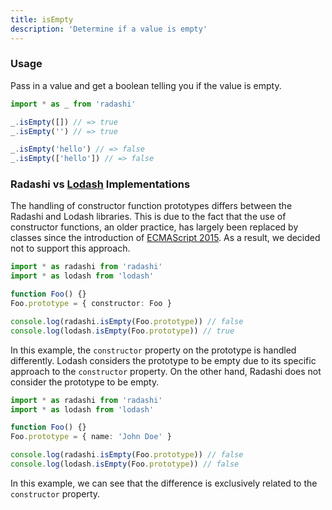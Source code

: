 ```yaml
---
title: isEmpty
description: 'Determine if a value is empty'
---
```


### Usage

Pass in a value and get a boolean telling you if the value is empty.

```ts
import * as _ from 'radashi'

_.isEmpty([]) // => true
_.isEmpty('') // => true

_.isEmpty('hello') // => false
_.isEmpty(['hello']) // => false
```

### Radashi vs [Lodash](https://lodash.com/) Implementations

The handling of constructor function prototypes differs between the Radashi
and Lodash libraries. This is due to the fact that the use of constructor
functions, an older practice, has largely been replaced by classes since the
introduction of [ECMAScript 2015](https://262.ecma-international.org/6.0/).
As a result, we decided not to support this approach.

```typescript
import * as radashi from 'radashi'
import * as lodash from 'lodash'

function Foo() {}
Foo.prototype = { constructor: Foo }

console.log(radashi.isEmpty(Foo.prototype)) // false
console.log(lodash.isEmpty(Foo.prototype)) // true
```

In this example, the `constructor` property on the prototype is handled
differently. Lodash considers the prototype to be empty due to its specific
approach to the `constructor` property. On the other hand, Radashi does not
consider the prototype to be empty.

```typescript
import * as radashi from 'radashi'
import * as lodash from 'lodash'

function Foo() {}
Foo.prototype = { name: 'John Doe' }

console.log(radashi.isEmpty(Foo.prototype)) // false
console.log(lodash.isEmpty(Foo.prototype)) // false
```

In this example, we can see that the difference is exclusively related to
the `constructor` property.
